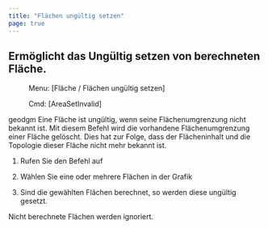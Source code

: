 ```yaml
---
title: "Flächen ungültig setzen"
page: true
---
```

## Erm&#246;glicht das Ung&#252;ltig setzen von berechneten Fl&#228;che.
 <Menu> Menu: [Fläche / Flächen ungültig setzen] </Menu> 
<GeoDesigner> <Menu> Cmd: [AreaSetInvalid] </Menu> 

 <Placeholder>geodgm</Placeholder> </GeoDesigner>
Eine Fl&#228;che ist ung&#252;ltig, wenn seine Fl&#228;chenumgrenzung nicht bekannt ist. Mit diesem Befehl wird die vorhandene Fl&#228;chenumgrenzung einer Fl&#228;che gel&#246;scht. Dies hat zur Folge, dass der Fl&#228;cheninhalt und die Topologie dieser Fl&#228;che nicht mehr bekannt ist.


1. Rufen Sie den Befehl auf

2. W&#228;hlen Sie eine oder mehrere Fl&#228;chen in der Grafik

3. Sind die gew&#228;hlten Fl&#228;chen berechnet, so werden diese ung&#252;ltig gesetzt.




<Success>
Nicht berechnete Fl&#228;chen werden ignoriert.
</Success>
